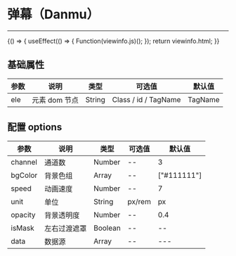 
# 弹幕（Danmu）

---

<Meta title="复用组件/弹幕(Danmu)" />

<Canvas>
    <Story
        name="弹幕(Danmu)"
        height="300px"
        parameters={{
            docs: { source: { code: `${viewinfo.html}${viewinfo.js}` } },
        }}
    >
        {() => {
            useEffect(() => {
                Function(viewinfo.js)();
            });
            return viewinfo.html;
        }}
    </Story>
</Canvas>

## 基础属性

| 参数 | 说明          | 类型   | 可选值               | 默认值  |
| ---- | ------------- | ------ | -------------------- | ------- |
| ele  | 元素 dom 节点 | String | Class / id / TagName | TagName |

## 配置 options

| 参数    | 说明         | 类型    | 可选值 | 默认值      |
| ------- | ------------ | ------- | ------ | ----------- |
| channel | 通道数       | Number  | --     | 3           |
| bgColor | 背景色组     | Array   | --     | ["#111111"] |
| speed   | 动画速度     | Number  | --     | 7           |
| unit    | 单位         | String  | px/rem | px          |
| opacity | 背景透明度   | Number  | --     | 0.4         |
| isMask  | 左右过渡遮罩 | Boolean |  --      | --          | false |
| data    | 数据源       | Array   | --     | ---         |
